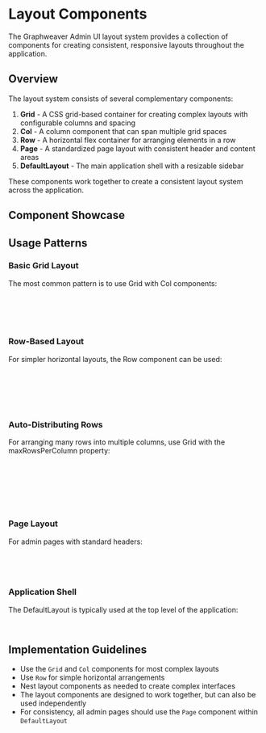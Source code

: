 

<Meta of={LayoutsStories} />

# Layout Components

The Graphweaver Admin UI layout system provides a collection of components for creating consistent, responsive layouts throughout the application.

## Overview

The layout system consists of several complementary components:

1. **Grid** - A CSS grid-based container for creating complex layouts with configurable columns and spacing
2. **Col** - A column component that can span multiple grid spaces
3. **Row** - A horizontal flex container for arranging elements in a row
4. **Page** - A standardized page layout with consistent header and content areas
5. **DefaultLayout** - The main application shell with a resizable sidebar

These components work together to create a consistent layout system across the application.

## Component Showcase

<Canvas of={LayoutsStories.Overview} />

## Usage Patterns

### Basic Grid Layout

The most common pattern is to use Grid with Col components:

```jsx
<Grid cols={12} gap={16}>
	<Col span={4}>Sidebar</Col>
	<Col span={8}>Main content</Col>
</Grid>
```

### Row-Based Layout

For simpler horizontal layouts, the Row component can be used:

```jsx
<Row gap={16}>
	<div>First item</div>
	<div>Second item</div>
	<div>Third item</div>
</Row>
```

### Auto-Distributing Rows

For arranging many rows into multiple columns, use Grid with the maxRowsPerColumn property:

```jsx
<Grid cols={3} maxRowsPerColumn={5} gap={16}>
	<Row>Row 1</Row>
	<Row>Row 2</Row>
	{/* Additional rows... */}
	<Row>Row 10</Row>
</Grid>
```

### Page Layout

For admin pages with standard headers:

```jsx
<Page title="Dashboard" subtitle="Overview of metrics">
	<div>Page content goes here</div>
</Page>
```

### Application Shell

The DefaultLayout is typically used at the top level of the application:

```jsx
<DefaultLayout>{/* All application content goes here */}</DefaultLayout>
```

## Implementation Guidelines

- Use the `Grid` and `Col` components for most complex layouts
- Use `Row` for simple horizontal arrangements
- Nest layout components as needed to create complex interfaces
- The layout components are designed to work together, but can also be used independently
- For consistency, all admin pages should use the `Page` component within `DefaultLayout`
